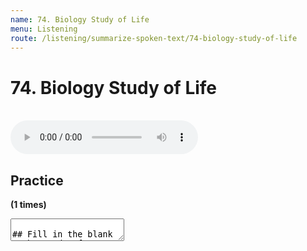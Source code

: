 ```yaml
---
name: 74. Biology Study of Life
menu: Listening
route: /listening/summarize-spoken-text/74-biology-study-of-life
---
```


# 74. Biology Study of Life 

<br/>
<audio controls>
  <source src="https://storage.googleapis.com/pte-assistant.appspot.com/app%2Faudio%2Fsst-74.mp3?GoogleAccessId=firebase-adminsdk-t7i9w%40pte-assistant.iam.gserviceaccount.com&amp;Expires=1735650000&amp;Signature=I6kcQxug4MkTGrqmvRnEYdRcIFcW%2BwA%2BfPBq6xaWM4VfuWaOMmUshc6SIBEKNMOw730APKbkBxoS48QqRRfjSU1DlLzyudov2d1CGhGI%2FX4Eu7gUoLBIEU1ouERqxpq7q%2FfXGdkHeoSBqAgxZCyc2bq2sADkmWCg3AIpX0kpXPAu%2BOg07cdDtcvaikr5cPdb7VdC%2FLLuKg8X5ouvL4QiqXNwvIL2cHWhaSRdjAZLAfB%2FzS2qrVXB6pGi6jJQTq4J3waeOj%2F88NlWzFmdmn90Y%2BZFOBuqCTlc%2BDK24bvZHn3Qe6CBAdVPblMjQ0RYYbZninVHleg7rUdX1dg3XRmMIg%3D%3D" type="audio/mpeg"></source>
  Your browser does not support the audio element.
</audio>

## Practice
**(1 times)**
<Textarea rows={8}/>

## Fill in the blank
- The study of biology is responsible for some of the most <input className="input small-input"/> about the world.

-	All life on earth is <input className="input medium-input"/> and <input className="input small-input"/> to one on one to another.

-	Life forms rely on <input className="input medium-input"/> for <input className="input small-input"/>, <input className="input small-input"/> and <input className="input small-input"/> <input className="input large-input"/>.

-	All of these organisms consist of <input className="input small-input"/> and conduct metabolism that convert energy from <input className="input medium-input"/>.


## Main idea
- The study of biology is responsible for some of the most **profound insights** about the world.

-	All life on earth is **exceptionally related** and **similar** to one on one to another.

-	Life forms rely on **DNA** and **RNA** for **storing** and **transmitting** and **using** **their genetic inherited information**.

-	All of these organisms consist of **cells** and conduct metabolism that convert energy from **one form to another**.

## Solution 1
The lecturer talked about the study of biology, which is responsible for profound insights about the world. He firstly indicated that all life on earth is exceptionally related and similar to each other. Additionally, life forms rely on DNA and RNA to store, transmit and use their genetic inherited information. He finally concluded that all organisms consist of cells and conduct metabolism that convert energy from one form to another.

## Transcript
Now biology or the **study of biology** is responsible for some of **the most profound insights that humans have about the world around them**. So take a look at these four panels. On the upper left, you see some bacteria, this happens to be E. coli, you obviously see a butterfly flower, a dolphin, **if you fell down from outer space and just looked at these different forms and structures**, **you'd have no idea that they were all related to one another**. So **one of the most profound things biology has taught us is all life on earth is exceptionally related and similar to one on one to another**. So for example, **all of these life forms rely on DNA and RNA, for storing and transmitting and using their genetic inherited information**. They're all based on **cells cells are the fundamental building blocks of all life**. All of these organisms consist of cells, and the cells essentially at the same time inside of them carbon, hydrogen, oxygen and nitrogen and a whole bunch of other stuff and much smaller amount. **All of these organisms conduct metabolism**, in other words, chemical reactions **that use and convert energy from one form to another**. And the basic chemistry is all very similar to one another. The types of molecules that are used are all very similar to one another

